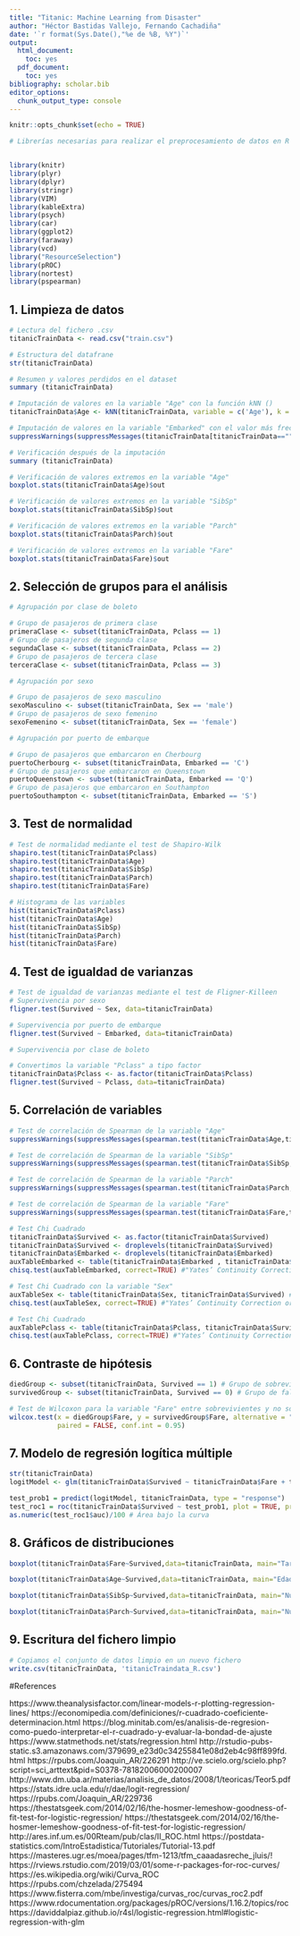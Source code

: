 ---
title: "Titanic: Machine Learning from Disaster"
author: "Héctor Bastidas Vallejo, Fernando Cachadiña"
date: '`r format(Sys.Date(),"%e de %B, %Y")`'
output:
  html_document:
    toc: yes
  pdf_document:
    toc: yes
bibliography: scholar.bib
editor_options: 
  chunk_output_type: console
---

```{r setup, include=FALSE}
knitr::opts_chunk$set(echo = TRUE)
```

```{r load_libraries, include=FALSE}
# Librerías necesarias para realizar el preprocesamiento de datos en R


library(knitr) 
library(plyr)  
library(dplyr)
library(stringr) 
library(VIM) 
library(kableExtra)
library(psych)
library(car)
library(ggplot2)
library(faraway)
library(vcd) 
library("ResourceSelection") 
library(pROC) 
library(nortest)
library(pspearman)
```

## 1. Limpieza de datos

```{r,eval=TRUE,echo=TRUE}
# Lectura del fichero .csv 
titanicTrainData <- read.csv("train.csv") 
```

```{r,eval=TRUE,echo=TRUE}
# Estructura del datafrane
str(titanicTrainData) 
```


```{r,eval=TRUE,echo=TRUE}
# Resumen y valores perdidos en el dataset
summary (titanicTrainData)
```

```{r,eval=TRUE,echo=TRUE}
# Imputación de valores en la variable "Age" con la función kNN ()
titanicTrainData$Age <- kNN(titanicTrainData, variable = c('Age'), k = 3)$Age
```

```{r,eval=TRUE,echo=TRUE}
# Imputación de valores en la variable "Embarked" con el valor más frecuente
suppressWarnings(suppressMessages(titanicTrainData[titanicTrainData==""]<-"S"))
```

```{r,eval=TRUE,echo=TRUE}
# Verificación después de la imputación
summary (titanicTrainData)
```


```{r,eval=TRUE,echo=TRUE}
# Verificación de valores extremos en la variable "Age"
boxplot.stats(titanicTrainData$Age)$out
```

```{r,eval=TRUE,echo=TRUE}
# Verificación de valores extremos en la variable "SibSp"
boxplot.stats(titanicTrainData$SibSp)$out
```

```{r,eval=TRUE,echo=TRUE}
# Verificación de valores extremos en la variable "Parch"
boxplot.stats(titanicTrainData$Parch)$out
```

```{r,eval=TRUE,echo=TRUE}
# Verificación de valores extremos en la variable "Fare"
boxplot.stats(titanicTrainData$Fare)$out
```

## 2. Selección de grupos para el análisis

```{r,eval=TRUE,echo=TRUE}
# Agrupación por clase de boleto

# Grupo de pasajeros de primera clase
primeraClase <- subset(titanicTrainData, Pclass == 1)
# Grupo de pasajeros de segunda clase
segundaClase <- subset(titanicTrainData, Pclass == 2)
# Grupo de pasajeros de tercera clase
terceraClase <- subset(titanicTrainData, Pclass == 3)
```


```{r,eval=TRUE,echo=TRUE}
# Agrupación por sexo

# Grupo de pasajeros de sexo masculino
sexoMasculino <- subset(titanicTrainData, Sex == 'male')
# Grupo de pasajeros de sexo femenino
sexoFemenino <- subset(titanicTrainData, Sex == 'female')

```

```{r,eval=TRUE,echo=TRUE}
# Agrupación por puerto de embarque

# Grupo de pasajeros que embarcaron en Cherbourg
puertoCherbourg <- subset(titanicTrainData, Embarked == 'C')
# Grupo de pasajeros que embarcaron en Queenstown
puertoQueenstown <- subset(titanicTrainData, Embarked == 'Q')
# Grupo de pasajeros que embarcaron en Southampton
puertoSouthampton <- subset(titanicTrainData, Embarked == 'S')
```


## 3. Test de normalidad

```{r,eval=TRUE,echo=TRUE}
# Test de normalidad mediante el test de Shapiro-Wilk
shapiro.test(titanicTrainData$Pclass)
shapiro.test(titanicTrainData$Age)
shapiro.test(titanicTrainData$SibSp)
shapiro.test(titanicTrainData$Parch)
shapiro.test(titanicTrainData$Fare)

# Histograma de las variables
hist(titanicTrainData$Pclass)
hist(titanicTrainData$Age)
hist(titanicTrainData$SibSp)
hist(titanicTrainData$Parch)
hist(titanicTrainData$Fare)
```

## 4. Test de igualdad de varianzas

```{r,eval=TRUE,echo=TRUE}
# Test de igualdad de varianzas mediante el test de Fligner-Killeen
# Supervivencia por sexo
fligner.test(Survived ~ Sex, data=titanicTrainData)
```

```{r,eval=TRUE,echo=TRUE}
# Supervivencia por puerto de embarque
fligner.test(Survived ~ Embarked, data=titanicTrainData)
```

```{r,eval=TRUE,echo=TRUE}
# Supervivencia por clase de boleto

# Convertimos la variable "Pclass" a tipo factor
titanicTrainData$Pclass <- as.factor(titanicTrainData$Pclass)
fligner.test(Survived ~ Pclass, data=titanicTrainData)
```

## 5. Correlación de variables

```{r,eval=TRUE,echo=TRUE}
# Test de correlación de Spearman de la variable "Age"
suppressWarnings(suppressMessages(spearman.test(titanicTrainData$Age,titanicTrainData$Survived)))
```

```{r,eval=TRUE,echo=TRUE}
# Test de correlación de Spearman de la variable "SibSp"
suppressWarnings(suppressMessages(spearman.test(titanicTrainData$SibSp,titanicTrainData$Survived)))
```

```{r,eval=TRUE,echo=TRUE}
# Test de correlación de Spearman de la variable "Parch"
suppressWarnings(suppressMessages(spearman.test(titanicTrainData$Parch,titanicTrainData$Survived)))
```

```{r,eval=TRUE,echo=TRUE}
# Test de correlación de Spearman de la variable "Fare"
suppressWarnings(suppressMessages(spearman.test(titanicTrainData$Fare,titanicTrainData$Survived)))
```

```{r,eval=TRUE,echo=TRUE}
# Test Chi Cuadrado 
titanicTrainData$Survived <- as.factor(titanicTrainData$Survived)
titanicTrainData$Survived <- droplevels(titanicTrainData$Survived)
titanicTrainData$Embarked <- droplevels(titanicTrainData$Embarked)
auxTableEmbarked <- table(titanicTrainData$Embarked , titanicTrainData$Survived) # Tabla de contingencia
chisq.test(auxTableEmbarked, correct=TRUE) #"Yates’ Continuity Correction or Fisher’s Exact"
```

```{r,eval=TRUE,echo=TRUE}
# Test Chi Cuadrado con la variable "Sex"
auxTableSex <- table(titanicTrainData$Sex, titanicTrainData$Survived) # Tabla de contingencia
chisq.test(auxTableSex, correct=TRUE) #"Yates’ Continuity Correction or Fisher’s Exact"
```

```{r,eval=TRUE,echo=TRUE}
# Test Chi Cuadrado 
auxTablePclass <- table(titanicTrainData$Pclass, titanicTrainData$Survived) # Tabla de contingencia
chisq.test(auxTablePclass, correct=TRUE) #"Yates’ Continuity Correction or Fisher’s Exact"
```

## 6. Contraste de hipótesis
```{r,eval=TRUE,echo=TRUE}

diedGroup <- subset(titanicTrainData, Survived == 1) # Grupo de sobrevivientes
survivedGroup <- subset(titanicTrainData, Survived == 0) # Grupo de fallecidos

# Test de Wilcoxon para la variable "Fare" entre sobrevivientes y no sobrevivientes
wilcox.test(x = diedGroup$Fare, y = survivedGroup$Fare, alternative = "greater", 
            paired = FALSE, conf.int = 0.95)
```


## 7. Modelo de regresión logítica múltiple

```{r,eval=TRUE,echo=TRUE}
str(titanicTrainData)
logitModel <- glm(titanicTrainData$Survived ~ titanicTrainData$Fare + titanicTrainData$Sex + titanicTrainData$Pclass + titanicTrainData$Age + titanicTrainData$SibSp + titanicTrainData$Embarked, data = titanicTrainData, family = "binomial")
```

```{r,eval=TRUE,echo=TRUE}
test_prob1 = predict(logitModel, titanicTrainData, type = "response")
test_roc1 = roc(titanicTrainData$Survived ~ test_prob1, plot = TRUE, print.auc = TRUE, smoothed = TRUE, show.thres=TRUE, auc.polygon=TRUE, ci=TRUE, percent=TRUE)
as.numeric(test_roc1$auc)/100 # Área bajo la curva
```

## 8. Gráficos de distribuciones

```{r,eval=TRUE,echo=TRUE}
boxplot(titanicTrainData$Fare~Survived,data=titanicTrainData, main="Tarifa del boleto vs superviviencia", ylab="Tarifa del boleto", col=(c("coral3","deepskyblue3", "lightgoldenrod2")))
```

```{r,eval=TRUE,echo=TRUE}
boxplot(titanicTrainData$Age~Survived,data=titanicTrainData, main="Edad vs Superviviencia", ylab="Edad", col=(c("coral3","deepskyblue3", "lightgoldenrod2")))
```

```{r,eval=TRUE,echo=TRUE}
boxplot(titanicTrainData$SibSp~Survived,data=titanicTrainData, main="Número de hermanas/os vs superviviencia", ylab="Cantidad de hermanas/os", col=(c("coral3","deepskyblue3", "lightgoldenrod2")))
```

```{r,eval=TRUE,echo=TRUE}
boxplot(titanicTrainData$Parch~Survived,data=titanicTrainData, main="Número de padres/hijos vs superviviencia", ylab="Cantidad de padres/hijos", col=(c("coral3","deepskyblue3", "lightgoldenrod2")))
```

## 9. Escritura del fichero limpio

```{r,eval=TRUE,echo=TRUE}
# Copiamos el conjunto de datos limpio en un nuevo fichero
write.csv(titanicTrainData, 'titanicTraindata_R.csv')
```



#References

https://www.theanalysisfactor.com/linear-models-r-plotting-regression-lines/
https://economipedia.com/definiciones/r-cuadrado-coeficiente-determinacion.html
https://blog.minitab.com/es/analisis-de-regresion-como-puedo-interpretar-el-r-cuadrado-y-evaluar-la-bondad-de-ajuste
https://www.statmethods.net/stats/regression.html
http://rstudio-pubs-static.s3.amazonaws.com/379699_e23d0c34255841e08d2eb4c98ff899fd.html
https://rpubs.com/Joaquin_AR/226291
http://ve.scielo.org/scielo.php?script=sci_arttext&pid=S0378-78182006000200007
http://www.dm.uba.ar/materias/analisis_de_datos/2008/1/teoricas/Teor5.pdf
https://stats.idre.ucla.edu/r/dae/logit-regression/
https://rpubs.com/Joaquin_AR/229736
https://thestatsgeek.com/2014/02/16/the-hosmer-lemeshow-goodness-of-fit-test-for-logistic-regression/
https://thestatsgeek.com/2014/02/16/the-hosmer-lemeshow-goodness-of-fit-test-for-logistic-regression/
http://ares.inf.um.es/00Rteam/pub/clas/II_ROC.html
https://postdata-statistics.com/IntroEstadistica/Tutoriales/Tutorial-13.pdf 
https://masteres.ugr.es/moea/pages/tfm-1213/tfm_caaadasreche_jluis/! 
https://rviews.rstudio.com/2019/03/01/some-r-packages-for-roc-curves/
https://es.wikipedia.org/wiki/Curva_ROC
https://rpubs.com/chzelada/275494
https://www.fisterra.com/mbe/investiga/curvas_roc/curvas_roc2.pdf
https://www.rdocumentation.org/packages/pROC/versions/1.16.2/topics/roc
https://daviddalpiaz.github.io/r4sl/logistic-regression.html#logistic-regression-with-glm

